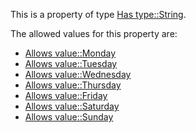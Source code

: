 This is a property of type [[Has type::String]].

The allowed values for this property are:
* [[Allows value::Monday]]
* [[Allows value::Tuesday]]
* [[Allows value::Wednesday]]
* [[Allows value::Thursday]]
* [[Allows value::Friday]]
* [[Allows value::Saturday]]
* [[Allows value::Sunday]]